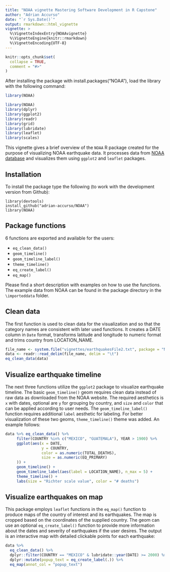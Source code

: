 ```yaml
---
title: "NOAA vignette Mastering Software Development in R Capstone"
author: "Adrian Accurso"
date: "`r Sys.Date()`"
output: rmarkdown::html_vignette
vignette: >
  %\VignetteIndexEntry{NOAAvignette}
  %\VignetteEngine{knitr::rmarkdown}
  %\VignetteEncoding{UTF-8}
---
```


```r
knitr::opts_chunk$set(
  collapse = TRUE,
  comment = "#>"
)
```

After installing the package with install.packages("NOAA"), load the library with the following command:

```r
library(NOAA)
```

```r
library(NOAA)
library(dplyr)
library(ggplot2)
library(readr)
library(grid)
library(lubridate)
library(leaflet)
library(scales)
```

This vignette gives a brief overview of the `NOAA` R package created for the purpose of visualizing NOAA earthquake data. It processes data from [NOAA database](https://www.ngdc.noaa.gov/hazel/view/hazards/earthquake/search) and visualizes them using `ggplot2` and `leaflet` packages. 

## Installation

To install the package type the following (to work with the development version from Github):

```
library(devtools)
install_github("adrian-accurso/NOAA")
library(NOAA)
```

## Package functions

6 functions are exported and available for the users:

- `eq_clean_data()`
- `geom_timeline()`
- `geom_timeline_label()`
- `theme_timeline()`
- `eq_create_label()`
- `eq_map()`

Please find a short description with examples on how to use the functions. The example data from NOAA can be found in the package directory in the `\importeddata` folder.

## Clean data

The first function is used to clean data for the visualization and so that the category names are consistent with later used functions. It creates a DATE column in `Date` format, transforms latitude and longitude to numeric format and trims country from LOCATION_NAME.

```r
file_name <- system.file("vignettes/earthquakesFile2.txt", package = "NOAA")
data <- readr::read_delim(file_name, delim = "\t")
eq_clean_data(data)
```

## Visualize earthquake timeline

The next three functions utilize the `ggplot2` package to visualize earthquake timeline. The basic `geom_timeline()` geom requires clean data instead of raw data as downloaded from the NOAA website. The required aesthetics is `x` with dates, optional are `y` for grouping by country, and `size` and `color` that can be applied according to user needs. The `geom_timeline_label()` function requires additional `label` aesthetic for labeling. For better visualization of these two geoms, `theme_timeline()` theme was added. An example follows:

```r
data %>% eq_clean_data() %>%
     filter(COUNTRY %in% c("MEXICO", "GUATEMALA"), YEAR > 1900) %>%
     ggplot(aes(x = DATE,
                y = COUNTRY,
                color = as.numeric(TOTAL_DEATHS),
                size = as.numeric(EQ_PRIMARY)
     )) +
     geom_timeline() +
     geom_timeline_label(aes(label = LOCATION_NAME), n_max = 5) +
     theme_timeline() +
     labs(size = "Richter scale value", color = "# deaths")
```

## Visualize earthquakes on map

This package employs `leaflet` functions in the `eq_map()` function to produce maps of the country of interest and its earthquakes. The map is cropped based on the coordinates of the supplied country. The geom can use an optional `eq_create_label()` function to provide more information about the dates and severity of earthquakes if the user desires. The output is an interactive map with detailed clickable points for each earthquake:

```r
data %>% 
  eq_clean_data() %>% 
  dplyr::filter(COUNTRY == "MEXICO" & lubridate::year(DATE) >= 2000) %>% 
  dplyr::mutate(popup_text = eq_create_label(.)) %>% 
  eq_map(annot_col = "popup_text")
```

